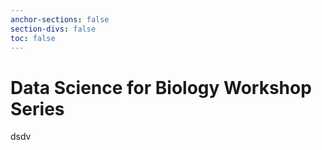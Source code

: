 ```yaml
---
anchor-sections: false
section-divs: false
toc: false
---
```


# Data Science for Biology Workshop Series

dsdv

